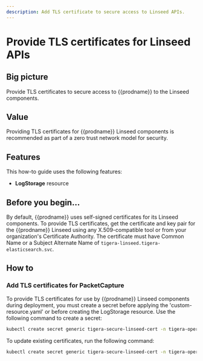 ```yaml
---
description: Add TLS certificate to secure access to Linseed APIs.
---
```


# Provide TLS certificates for Linseed APIs

## Big picture

Provide TLS certificates to secure access to {{prodname}} to the Linseed components.

## Value

Providing TLS certificates for {{prodname}} Linseed components is recommended as part of a zero trust network model for security.

## Features

This how-to guide uses the following features:

- **LogStorage** resource

## Before you begin...

By default, {{prodname}} uses self-signed certificates for its Linseed components. To provide TLS certificates,
get the certificate and key pair for the {{prodname}} Linseed using any X.509-compatible tool or from your organization's
Certificate Authority. The certificate must have Common Name or a Subject Alternate Name of `tigera-linseed.tigera-elasticsearch.svc`.

## How to

### Add TLS certificates for PacketCapture

To provide TLS certificates for use by {{prodname}} Linseed components during deployment, you must create a secret before applying the 'custom-resource.yaml' or before creating the LogStorage resource. Use the following command to create a secret:

```bash
kubectl create secret generic tigera-secure-linseed-cert -n tigera-operator --from-file=tls.crt=</path/to/certificate-file> --from-file=tls.key=</path/to/key-file>
```

To update existing certificates, run the following command:

```bash
kubectl create secret generic tigera-secure-linseed-cert -n tigera-operator --from-file=tls.crt=</path/to/certificate-file> --from-file=tls.key=</path/to/key-file> --dry-run -o yaml --save-config | kubectl replace -f -
```
